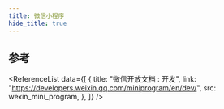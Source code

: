 ```yaml
---
title: 微信小程序
hide_title: true
---
```



<FeatureIcon src={wexin_mini_program} title="微信小程序" />
<LinkList
  data={[
    {
      title: "配置文件",
      link: "/docs/wexin-mini-program/configuration",
      src: wexin_mini_program,
    },
    {
      title: "自定义组件",
      link: "/docs/wexin-mini-program/custom-components",
      src: wexin_mini_program,
    },
    {
      title: "WXML",
      link: "/docs/wexin-mini-program/wxml",
      src: wexin_mini_program,
    },
    {
      title: "WXSS",
      link: "/docs/wexin-mini-program/wxss",
      src: wexin_mini_program,
    },
    {
      title: "API",
      link: "/docs/wexin-mini-program/api",
      src: wexin_mini_program,
    },
    {
      title: "解决方案",
      link: "/docs/wexin-mini-program/solutions",
      src: wexin_mini_program,
    },
    {
      title: "第三方组件",
      link: "/docs/wexin-mini-program/third-party-components",
      src: wexin_mini_program,
    },
    {
      title: "运维",
      link: "/docs/wexin-mini-program/operation-and-maintainance",
      src: wexin_mini_program,
    },
  ]}
/>

## 参考

<ReferenceList
  data={[
    {
      title: "微信开放文档 : 开发",
      link: "https://developers.weixin.qq.com/miniprogram/en/dev/",
      src: wexin_mini_program,
    },
  ]}
/>
